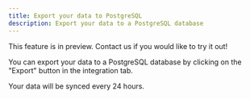 ```yaml
---
title: Export your data to PostgreSQL
description: Export your data to a PostgreSQL database
---
```



<Info>This feature is in preview. Contact us if you would like to try it out!</Info>


You can export your data to a PostgreSQL database by clicking on the "Export" button in the integration tab.

Your data will be synced every 24 hours.
